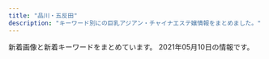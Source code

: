 ```yaml
---
title: "品川・五反田"
description: "キーワード別にの巨乳アジアン・チャイナエステ嬢情報をまとめました。"
---
```


新着画像と新着キーワードをまとめています。
2021年05月10日の情報です。

<DmmAffiliateIns />
<KeywordTable
  shops={
    [
    {
        "name": "\u30ea\u30e9\u30af\u30bc\u30fc\u30b7\u30e7\u30f3\u862d",
        "station": "JR\u4e94\u53cd\u7530\u99c5\u897f\u53e3",
        "keywords": {},
        "img_links": [
            "http://www.relax-cs.com/ncss/staff02.jpg",
            "http://www.relax-cs.com/ncss/staff01.jpg",
            "http://www.relax-cs.com/ncss/nav/nav-001.jpg",
            "http://www.relax-cs.com/ncss/nav/nav-005.jpg",
            "http://www.relax-cs.com/ncss/top02-left.jpg",
            "http://www.relax-cs.com/ncss/staff0401.jpg",
            "http://www.relax-cs.com/ncss/top001.jpg",
            "http://www.relax-cs.com/ncss/nav/nav-003.jpg",
            "http://www.relax-cs.com/ncss/tel.png",
            "http://www.relax-cs.com/ncss/nav/nav-002.jpg",
            "http://www.relax-cs.com/ncss/nav/nav-006.jpg",
            "http://www.relax-cs.com/ncss/top03.jpg",
            "http://www.relax-cs.com/ncss/nav/nav-004.jpg"
        ],
        "url": "http://www.relax-cs.com/"
    },
    {
        "img_links": [
            "http://www.kouroku-este.com/img/staff/eee/s-eee2.jpg",
            "http://www.kouroku-este.com/img/staff/bbb/bbb1.jpg",
            "http://www.kouroku-este.com/img/system/service02.jpg",
            "http://www.kouroku-este.com/img/staff/fff/s-fff2.jpg",
            "http://www.kouroku-este.com/img/system/service01.jpg",
            "http://www.kouroku-este.com/img/staff/ccc/ccc1.jpg",
            "http://www.kouroku-este.com/img/staff/aaa/aaa1.jpg",
            "http://www.kouroku-este.com/img/staff/aaa/aaa2.jpg",
            "http://www.kouroku-este.com/img/staff/eee/s-eee1.jpg",
            "http://www.kouroku-este.com/img/top/listmark1.png",
            "http://www.kouroku-este.com/img/menu/info_r.jpg",
            "http://www.kouroku-este.com/img/staff/ggg/ggg1.jpg",
            "http://www.kouroku-este.com/img/staff/ccc/ccc2.jpg",
            "http://www.kouroku-este.com/img/staff/fff/s-fff1.jpg"
        ],
        "station": "JR\u54c1\u5ddd\u99c5\u9ad8\u8f2a\u53e3",
        "keywords": {
            "C": 15
        },
        "name": "\u5eb7\u7984",
        "url": "http://www.kouroku-este.com/"
    },
    {
        "keywords": {},
        "img_links": [
            "http://hi-msg.com/tonpoh/images/s9.png",
            "http://hi-msg.com/tonpoh/images/p-14-1.jpg",
            "http://hi-msg.com/tonpoh/images/p-5.jpg",
            "http://hi-msg.com/tonpoh/images/p-11-1.jpg",
            "http://hi-msg.com/tonpoh/images/s1.png",
            "http://hi-msg.com/tonpoh/images/p-12.jpg",
            "http://hi-msg.com/tonpoh/images/s8.png",
            "http://hi-msg.com/tonpoh/images/ll.png",
            "http://hi-msg.com/tonpoh/images/p-8.jpg",
            "http://hi-msg.com/tonpoh/images/s4.jpg",
            "http://hi-msg.com/tonpoh/images/p-9-1.jpg",
            "http://hi-msg.com/tonpoh/images/fla-1.png",
            "http://hi-msg.com/tonpoh/images/p-6.jpg",
            "http://hi-msg.com/tonpoh/images/p-7.jpg",
            "http://hi-msg.com/tonpoh/images/p-13-1.jpg",
            "http://hi-msg.com/tonpoh/images/p-9.jpg",
            "http://hi-msg.com/tonpoh/images/tit-staff.png",
            "http://hi-msg.com/tonpoh/images/p-10-1.jpg",
            "http://hi-msg.com/tonpoh/images/p-10.jpg",
            "http://hi-msg.com/tonpoh/images/p-12-1.jpg",
            "http://hi-msg.com/tonpoh/images/p-4.jpg",
            "http://hi-msg.com/tonpoh/images/p-11.jpg",
            "http://hi-msg.com/tonpoh/images/s6.png",
            "http://hi-msg.com/tonpoh/images/fla.png",
            "http://hi-msg.com/tonpoh/images/p-0.jpg",
            "http://hi-msg.com/tonpoh/images/l.png",
            "http://hi-msg.com/tonpoh/images/p-14.jpg",
            "http://hi-msg.com/tonpoh/images/no.png",
            "http://hi-msg.com/tonpoh/images/p-2.jpg",
            "http://hi-msg.com/tonpoh/images/line.png",
            "http://hi-msg.com/tonpoh/images/p-8-1.jpg",
            "http://hi-msg.com/tonpoh/images/fla-3.png",
            "http://hi-msg.com/tonpoh/images/p-6-1.jpg",
            "http://hi-msg.com/tonpoh/images/s5.png",
            "http://hi-msg.com/tonpoh/images/p-1.jpg",
            "http://hi-msg.com/tonpoh/images/botton.png",
            "http://hi-msg.com/tonpoh/images/p-7-1.jpg",
            "http://hi-msg.com/tonpoh/images/tit-sys.png",
            "http://hi-msg.com/tonpoh/images/p-13.jpg"
        ],
        "station": "JR\u4e94\u53cd\u7530\u99c5\u897f\u53e3",
        "url": "http://hi-msg.com/tonpoh/",
        "name": "\u30c8\u30f3\u30dd\u30fc"
    },
    {
        "station": "JR\u4e94\u53cd\u7530\u99c5\u6771\u53e3",
        "url": "http://www.relax-fuyou.info/",
        "name": "\u8299\u84c9\uff5e\u30d5\u30e8\u30a6\uff5e",
        "img_links": [
            "http://www.relax-fuyou.info/i/img/st42.jpg",
            "http://www.relax-fuyou.info/img/sta19.jpg",
            "http://www.relax-fuyou.info/img/st8.jpg",
            "http://www.relax-fuyou.info/img/sta16.jpg",
            "http://www.relax-fuyou.info/i/img/st8.jpg",
            "http://www.relax-fuyou.info/i/img/st140.jpg",
            "http://www.relax-fuyou.info/i/img/st181.jpg",
            "http://www.relax-fuyou.info/img/st71.jpg",
            "http://www.relax-fuyou.info/img/sta18.jpg",
            "http://www.relax-fuyou.info/img/st201.jpg",
            "http://www.relax-fuyou.info/i/img/st160.jpg",
            "http://www.relax-fuyou.info/img/top.jpg",
            "http://www.relax-fuyou.info/i/img/r1.jpg",
            "http://www.relax-fuyou.info/img/sta15.jpg",
            "http://www.relax-fuyou.info/img/st11.jpg",
            "http://www.relax-fuyou.info/img/r9.jpg",
            "http://www.relax-fuyou.info/i/img/r2.jpg",
            "http://www.relax-fuyou.info/img/st161.jpg",
            "http://www.relax-fuyou.info/i/img/st110.jpg",
            "http://www.relax-fuyou.info/i/img/st5.jpg",
            "http://www.relax-fuyou.info/i/img/st10.jpg",
            "http://www.relax-fuyou.info/img/st141.jpg",
            "http://www.relax-fuyou.info/img/st171.jpg",
            "http://www.relax-fuyou.info/img/st42.jpg",
            "http://www.relax-fuyou.info/img/st150.jpg",
            "http://www.relax-fuyou.info/img/st72.jpg",
            "http://www.relax-fuyou.info/img/sta1.jpg",
            "http://www.relax-fuyou.info/i/img/st201.jpg",
            "http://www.relax-fuyou.info/img/st41.jpg",
            "http://www.relax-fuyou.info/img/st17.jpg",
            "http://www.relax-fuyou.info/img/st160.jpg",
            "http://www.relax-fuyou.info/i/img/r3.jpg",
            "http://www.relax-fuyou.info/i/img/sta20.jpg",
            "http://www.relax-fuyou.info/img/st191.jpg",
            "http://www.relax-fuyou.info/img/st140.jpg",
            "http://www.relax-fuyou.info/i/img/st191.jpg",
            "http://www.relax-fuyou.info/img/st5.jpg",
            "http://www.relax-fuyou.info/img/sta8.jpg",
            "http://www.relax-fuyou.info/img/sta5.jpg",
            "http://www.relax-fuyou.info/i/img/st11.jpg",
            "http://www.relax-fuyou.info/i/img/st17.jpg",
            "http://www.relax-fuyou.info/img/st110.jpg",
            "http://www.relax-fuyou.info/img/sta20.jpg",
            "http://www.relax-fuyou.info/img/st1.jpg",
            "http://www.relax-fuyou.info/img/st10.jpg",
            "http://www.relax-fuyou.info/i/img/top.jpg",
            "http://www.relax-fuyou.info/img/st7.jpg",
            "http://www.relax-fuyou.info/img/sta17.jpg",
            "http://www.relax-fuyou.info/i/img/st9.jpg",
            "http://www.relax-fuyou.info/img/st181.jpg"
        ],
        "keywords": {
            "87": 2,
            "88": 3,
            "90": 2,
            "C": 3,
            "86": 2,
            "84": 5,
            "G": 1,
            "D": 5,
            "E": 5
        }
    },
    {
        "url": "https://tsukiwa.info/",
        "img_links": [
            "https://tsukiwa.info/img/staff/mimi20202.jpg",
            "https://tsukiwa.info/img/staff/rumi04.jpg",
            "https://tsukiwa.info/img/bar_gallery.png",
            "https://tsukiwa.info/img/staff/ruru1.jpg",
            "https://tsukiwa.info/img/event/camp03.jpg",
            "https://tsukiwa.info/img/staff/no_image.jpg",
            "https://tsukiwa.info/img/bar_staff.png",
            "https://tsukiwa.info/img/staff_top/20201219_2.jpg",
            "https://tsukiwa.info/img/staff/yuna01.jpg",
            "https://tsukiwa.info/img/news3.png",
            "https://tsukiwa.info/img/staff/koko3.jpg",
            "https://tsukiwa.info/img/bar_top1.png",
            "https://tsukiwa.info/img/staff/mimi01.jpg",
            "https://www.a-side.com/ad/koko/include/banner/koko_200x40.png",
            "https://tsukiwa.info/img/bar_profile.png",
            "https://tsukiwa.info/img/staff/909C372F-1613-4B7E-89C8-1A527D79FCC6.jpeg",
            "https://tsukiwa.info/img/staff/25D27B66-E3AF-40C0-8FCC-46E9F266B409.jpeg",
            "https://tsukiwa.info/img/staff/25BBCA31-1291-40E0-9FEC-CAF6E5B8D811.jpeg",
            "https://tsukiwa.info/img/staff/yuri001.jpg",
            "https://tsukiwa.info/img/staff_top/20201219_1.jpg",
            "https://tsukiwa.info/img/staff/aya2101.jpg",
            "https://tsukiwa.info/img/staff/222BADE2-61AA-4B66-91BD-3D9941250C4D.jpeg",
            "https://tsukiwa.info/img/staff/DB16BCF2-AF7E-404D-9FB5-9A45BE961351.jpeg",
            "https://tsukiwa.info/img/akusesu-top0.jpg",
            "https://tsukiwa.info/img/news1.png",
            "https://tsukiwa.info/img/staff/rumi02.jpg",
            "https://tsukiwa.info/img/top_map.jpg",
            "https://tsukiwa.info/img/pickupGirl.png",
            "https://tsukiwa.info/img/staff/A8BAF789-BD2B-4E7F-AB8A-224A2961B605.jpeg"
        ],
        "name": "\u6708\u306e\u548c",
        "keywords": {},
        "station": "JR\u4e94\u53cd\u7530\u99c5\u897f\u53e3"
    },
    {
        "name": "\u7652\u3057\u30cf\u30a6\u30b9",
        "url": "https://i-house.aoaoeo.com/",
        "img_links": [],
        "keywords": {},
        "station": "JR\u4e94\u53cd\u7530\u99c5\u897f\u53e3"
    },
    {
        "station": "JR\u54c1\u5ddd\u99c5\u9ad8\u8f2a\u53e3",
        "name": "\u30d5\u30ed\u30fc\u30e9",
        "img_links": [],
        "keywords": {},
        "url": "http://f-aroma.info/"
    },
    {
        "img_links": [
            "http://hanagoromo.work/yuna2.jpg",
            "http://hanagoromo.work/mio.jpg",
            "http://hanagoromo.work/yuna1.jpg",
            "http://hanagoromo.work/hitomi1.jpg",
            "http://hanagoromo.work/b2.jpg",
            "http://hanagoromo.work/mens-esthe1.png",
            "http://hanagoromo.work/tina2.jpg",
            "http://hanagoromo.work/interior_t.jpg",
            "http://hanagoromo.work/hitomi.jpg",
            "http://hanagoromo.work/sys.jpg",
            "http://hanagoromo.work/main_top.jpg",
            "http://hanagoromo.work/ai3.jpg",
            "http://hanagoromo.work/miyuki.jpg",
            "http://hanagoromo.work/b1.jpg",
            "http://hanagoromo.work/ta.png",
            "http://hanagoromo.work/staff_t.jpg",
            "http://hanagoromo.work/rina2.jpeg",
            "http://hanagoromo.work/nana1.jpg",
            "http://hanagoromo.work/rina1.jpeg",
            "http://hanagoromo.work/112.jpg",
            "http://hanagoromo.work/yumi.jpg",
            "http://hanagoromo.work/b3.jpg",
            "http://hanagoromo.work/3.jpg",
            "http://hanagoromo.work/tina.jpg",
            "http://hanagoromo.work/interior1.jpg",
            "http://hanagoromo.work/4.jpg",
            "http://hanagoromo.work/s1.png",
            "http://hanagoromo.work/yuki.jpg",
            "http://hanagoromo.work/6.jpg",
            "http://hanagoromo.work/mio2.jpg",
            "http://hanagoromo.work/2.jpg",
            "http://hanagoromo.work/ai2.jpg",
            "http://hanagoromo.work/nana.jpg",
            "http://hanagoromo.work/yuyu.jpg",
            "http://hanagoromo.work/rie1.jpg",
            "http://hanagoromo.work/sayaka.jpg",
            "http://hanagoromo.work/yumi1.jpg",
            "http://hanagoromo.work/1.jpg",
            "http://hanagoromo.work/mio1.jpg",
            "http://hanagoromo.work/miko.jpg",
            "http://hanagoromo.work/nana2.jpg",
            "http://hanagoromo.work/eri.jpg",
            "http://hanagoromo.work/miyuki1.jpg",
            "http://hanagoromo.work/hitomi2.jpg",
            "http://hanagoromo.work/int2.jpg",
            "http://hanagoromo.work/head.jpg"
        ],
        "name": "\u82b1\u8863",
        "keywords": {},
        "station": "JR\u4e94\u53cd\u7530\u99c5",
        "url": "http://hanagoromo.work/"
    },
    {
        "station": "JR\u4e94\u53cd\u7530\u99c5\u6771\u53e3",
        "name": "\u3072\u307e\u308f\u308a",
        "img_links": [
            "http://www.kenkou-house.info/img/head.png",
            "http://www.kenkou-house.info/img/bottmo-ritght.png",
            "http://www.kenkou-house.info/img/s20.jpg",
            "http://www.kenkou-house.info/img/s22.jpg",
            "http://www.kenkou-house.info/img/s16.jpg",
            "http://www.kenkou-house.info/img/s14.jpg",
            "http://www.kenkou-house.info/img/s15.jpg",
            "http://www.kenkou-house.info/img/s4.jpg",
            "http://www.kenkou-house.info/img/s.png",
            "http://www.kenkou-house.info/img/m2.png",
            "http://www.kenkou-house.info/img/s33.jpg",
            "http://www.kenkou-house.info/img/Himawari_200_40.png",
            "http://www.kenkou-house.info/img/s21.jpg",
            "http://www.kenkou-house.info/img/s17.jpg",
            "http://www.kenkou-house.info/img/m1.png",
            "http://www.kenkou-house.info/img/s7.jpg",
            "http://www.kenkou-house.info/img/body-.png",
            "http://www.kenkou-house.info/img/Himawari_88_31.png",
            "http://www.kenkou-house.info/img/s1.jpg",
            "http://www.kenkou-house.info/img/s61.jpg",
            "http://www.kenkou-house.info/img/play.png",
            "http://www.kenkou-house.info/img/m3.png",
            "http://www.kenkou-house.info/img/s13.jpg",
            "http://www.kenkou-house.info/img/bottmo-left.png",
            "http://www.kenkou-house.info/img/Himawari_468_60.png",
            "http://www.kenkou-house.info/img/Himawari_160_45.png",
            "http://www.kenkou-house.info/img/s12.jpg",
            "http://www.kenkou-house.info/img/m7.png",
            "http://www.kenkou-house.info/img/door.png",
            "http://www.kenkou-house.info/img/m6.png",
            "http://www.kenkou-house.info/img/m8.png",
            "http://www.kenkou-house.info/img/m5.png",
            "http://www.kenkou-house.info/img/s11.jpg",
            "http://www.kenkou-house.info/img/s91.jpg",
            "http://www.kenkou-house.info/img/m4.png"
        ],
        "url": "http://www.kenkou-house.info/",
        "keywords": {
            "C": 8
        }
    },
    {
        "keywords": {},
        "station": "JR\u4e94\u53cd\u7530\u99c5\u897f\u53e3",
        "name": "\u7d2b\u306e\u8776",
        "img_links": [
            "http://p-fly.work/images/interior_t.png",
            "http://p-fly.work/images/sys3.jpg",
            "http://p-fly.work/images/12.jpg",
            "http://p-fly.work/images/13.jpg",
            "http://p-fly.work/img/mai1.jpg",
            "http://p-fly.work/images/7.jpg",
            "http://p-fly.work/staff/yuki.jpg",
            "http://p-fly.work/images/sys1.jpg",
            "http://p-fly.work/images/staff_t.png",
            "http://p-fly.work/images/sys2.jpg",
            "http://p-fly.work/images/news.jpg",
            "http://p-fly.work/images/b3.jpg",
            "http://p-fly.work/staff/mai.jpg",
            "http://p-fly.work/img/koko1.jpg",
            "http://p-fly.work/images/int2.png",
            "http://p-fly.work/images/tr.jpg",
            "http://p-fly.work/images/line.png",
            "http://p-fly.work/img/sara1.jpg",
            "http://p-fly.work/images/sys4.png",
            "http://p-fly.work/images/ac1.jpg",
            "http://p-fly.work/images/10.jpg",
            "http://p-fly.work/images/int1.jpg",
            "http://p-fly.work/img/yuyu1.jpg",
            "http://p-fly.work/img/yuki1.jpg",
            "http://p-fly.work/images/mobile.jpg",
            "http://p-fly.work/staff/yuyu.jpg",
            "http://p-fly.work/images/head.png",
            "http://p-fly.work/images/b2.jpg",
            "http://p-fly.work/staff/koko.jpg",
            "http://p-fly.work/images/1.jpg",
            "http://p-fly.work/staff/sara.jpg",
            "http://p-fly.work/images/b1.jpg"
        ],
        "url": "http://p-fly.work/"
    },
    {
        "url": "http://es-mirei.com/",
        "img_links": [
            "http://es-mirei.com/staffPhoto/b20170728165256.jpg",
            "http://es-mirei.com/staffPhoto/b20170728165302.jpg",
            "http://es-mirei.com/images/store/05.jpg",
            "http://es-mirei.com/images/returnStaffBtn.png",
            "http://es-mirei.com/images/store/06.jpg",
            "http://es-mirei.com/staffPhoto/s20170728165256.jpg",
            "http://es-mirei.com/images/store/02.jpg",
            "http://es-mirei.com/images/s3Slider1Images/01.jpg",
            "http://es-mirei.com/images/store/01.jpg",
            "http://es-mirei.com/staffPhoto/s20170908125528.jpg",
            "http://es-mirei.com/staffPhoto/s20180613122502.jpg",
            "http://es-mirei.com/images/noImg.jpg",
            "http://es-mirei.com/staffPhoto/s20170911152129.jpg",
            "http://es-mirei.com/staffPhoto/b20170911152114.jpg",
            "http://es-mirei.com/staffPhoto/s20170728165302.jpg",
            "http://es-mirei.com/images/s3Slider1Images/03.jpg",
            "http://es-mirei.com/staffPhoto/s20170728165536.jpg",
            "http://es-mirei.com/images/store/03.jpg",
            "http://es-mirei.com/staffPhoto/b20170911152129.jpg",
            "http://es-mirei.com/staffPhoto/s20180209180323.jpg",
            "http://es-mirei.com/staffPhoto/b20180209180323.jpg",
            "http://es-mirei.com/staffPhoto/b20180613122502.jpg",
            "http://es-mirei.com/staffPhoto/b20170728165536.jpg",
            "http://es-mirei.com/images/store/04.jpg",
            "http://es-mirei.com/images/s3Slider1Images/02.jpg",
            "http://es-mirei.com/staffPhoto/b20170908125528.jpg",
            "http://es-mirei.com/staffPhoto/s20170911152114.jpg"
        ],
        "name": "\u7f8e\u4f36",
        "keywords": {
            "E": 8,
            "87": 4,
            "86": 2,
            "85": 2,
            "88": 2
        },
        "station": "JR\u4e94\u53cd\u7530\u99c5\u897f\u53e3"
    },
    {
        "url": "http://gotanda.pepper.jp/",
        "keywords": {},
        "name": "\u4e94\u53cd\u7530\u30e1\u30c7\u30a3\u30ab\u30eb\u30a8\u30f3",
        "img_links": [
            "http://gotanda.pepper.jp/m173.jpg",
            "http://gotanda.pepper.jp/1-01.png",
            "http://gotanda.pepper.jp/m02272.jpg",
            "http://gotanda.pepper.jp/20151109231038834554.jpg",
            "http://gotanda.pepper.jp/m048.png",
            "http://gotanda.pepper.jp/gotanda001.jpg",
            "http://gotanda.pepper.jp/m049.png"
        ],
        "station": "JR\u4e94\u53cd\u7530\u99c5\u897f\u53e3"
    },
    {
        "url": "http://lacure.link/",
        "img_links": [
            "http://lacure.link/images/zi.png",
            "http://lacure.link/images/g2.jpg",
            "http://lacure.link/images/r6.jpg",
            "http://lacure.link/images/r2.jpg",
            "http://lacure.link/images/yuki.jpg",
            "http://lacure.link/images/kol.jpg",
            "http://lacure.link/images/r4.jpg",
            "http://lacure.link/images/r5.jpg",
            "http://lacure.link/images/g6.jpg",
            "http://lacure.link/images/s1.jpg",
            "http://lacure.link/images/g5.jpg",
            "http://lacure.link/images/g0.jpg",
            "http://lacure.link/images/s_staff.png",
            "http://lacure.link/images/face.png",
            "http://lacure.link/images/g1.jpg",
            "http://lacure.link/images/news.png",
            "http://lacure.link/images/sayuri.jpg",
            "http://lacure.link/images/r1.jpg",
            "http://lacure.link/images/gb01.png",
            "http://lacure.link/images/kiki.jpg",
            "http://lacure.link/images/top2.jpg",
            "http://lacure.link/images/asali.jpg",
            "http://lacure.link/images/g3.jpg",
            "http://lacure.link/images/r3.jpg",
            "http://lacure.link/images/left3.png"
        ],
        "name": "\u30e9\u30ad\u30e5\u30a2",
        "keywords": {},
        "station": "\u6238\u8d8a\u9280\u5ea7\u99c5"
    }
]
}
/>
<DmmAffiliateScript />
